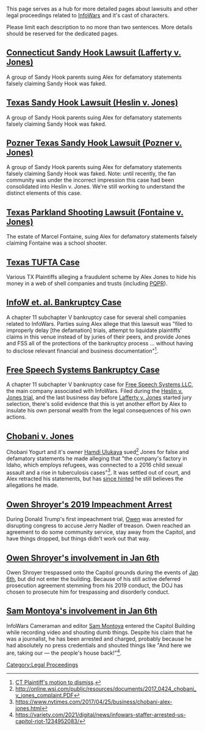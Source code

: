This page serves as a hub for more detailed pages about lawsuits and other legal proceedings related to [[InfoWars]] and it's cast of characters.

Please limit each description to no more than two sentences. More details should be reserved for the dedicated pages.

== [[Connecticut Sandy Hook Lawsuit (Lafferty v. Jones)]] ==

A group of Sandy Hook parents suing Alex for defamatory statements falsely claiming Sandy Hook was faked.

== [[Texas Sandy Hook Lawsuit (Heslin v. Jones)]] ==

A group of Sandy Hook parents suing Alex for defamatory statements falsely claiming Sandy Hook was faked.

== [[Pozner Texas Sandy Hook Lawsuit (Pozner v. Jones)]] ==

A group of Sandy Hook parents suing Alex for defamatory statements falsely claiming Sandy Hook was faked. Note: until recently, the fan community was under the incorrect impression this case had been consolidated into Heslin v. Jones. We're still working to understand the distinct elements of this case.

== [[Texas Parkland Shooting Lawsuit (Fontaine v. Jones)]] ==

The estate of Marcel Fontaine, suing Alex for defamatory statements falsely claiming Fontaine was a school shooter.

== [[Texas TUFTA Case]] ==

Various TX Plaintiffs alleging a fraudulent scheme by Alex Jones to hide his money in a web of shell companies and trusts (including [[PQPR]]).

== [[InfoW et. al. Bankruptcy Case]] ==

A chapter 11 subchapter V bankruptcy case for several shell companies related to InfoWars. Parties suing Alex allege that this lawsuit was "filed to improperly delay [the defamation] trials, attempt to liquidate plaintiffs' claims in this venue instead of by juries of their peers, and provide Jones and FSS all of the protections of the bankruptcy process ... without having to disclose relevant financial and business documentation"<ref>[https://storage.courtlistener.com/recap/gov.uscourts.txsb.455827/gov.uscourts.txsb.455827.36.0.pdf CT Plaintiff's motion to dismiss].</ref>.

== [[Free Speech Systems Bankruptcy Case]] ==

A chapter 11 subchapter V bankruptcy case for [[Free Speech Systems LLC]], the main company associated with InfoWars. Filed during the [[Texas Sandy Hook Lawsuit (Heslin v. Jones)|Heslin v. Jones trial]], and the last business day before [[Connecticut Sandy Hook Lawsuit (Lafferty v. Jones)|Lafferty v. Jones]] started jury selection, there's solid evidence that this is yet another effort by Alex to insulate his own personal wealth from the legal consequences of his own actions.

==[[Chobani v. Jones]]==

Chobani Yogurt and it's owner [[Hamdi Ulukaya]] sued<ref>http://online.wsj.com/public/resources/documents/2017_0424_chobani_v_jones_complaint.PDF</ref> Jones for false and defamatory statements he made alleging that "the company's factory in Idaho, which employs refugees, was connected to a 2016 child sexual assault and a rise in tuberculosis cases"<ref>https://www.nytimes.com/2017/04/25/business/chobani-alex-jones.html</ref>. It was settled out of court, and Alex retracted his statements, but has [[279: Formulaic Objections|since hinted]] he still believes the allegations he made.

== [[Owen Shroyer's 2019 Impeachment Arrest]] ==

During Donald Trump's first impeachment trial, [[Owen Shroyer|Owen]] was arrested for disrupting congress to accuse Jerry Nadler of treason. Owen reached an agreement to do some community service, stay away from the Capitol, and have things dropped, but things didn't work out that way.

== [[Owen Shroyer's involvement in Jan 6th]] ==

Owen Shroyer trespassed onto the Capitol grounds during the events of [[January 6th Insurrection|Jan 6th]], but did not enter the building. Because of his still active deferred prosecution agreement stemming from his 2019 conduct, the DOJ has chosen to prosecute him for trespassing and disorderly conduct.

== [[Sam Montoya's involvement in Jan 6th]] ==

InfoWars Cameraman and editor [[Sam Montoya]] entered the Capitol Building while recording video and shouting dumb things. Despite his claim that he was a journalist, he has been arrested and charged, probably because he had absolutely no press credentials and shouted things like "And here we are, taking our — the people's house back!"<ref>https://variety.com/2021/digital/news/infowars-staffer-arrested-us-capitol-riot-1234952083/</ref>.

[[Category:Legal Proceedings]]

<references />

